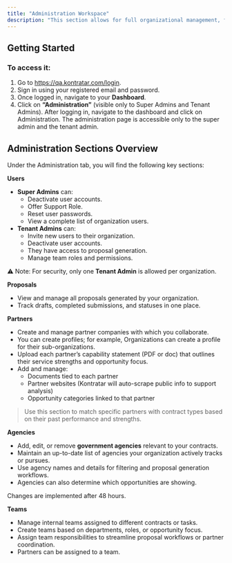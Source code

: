 ```yaml
---
title: "Administration Workspace"
description: "This section allows for full organizational management, from user roles to partners, proposals, and agency setup."
---
```


## **Getting Started**

### To access it:

1. Go to https://qa.kontratar.com/login.
2. Sign in using your registered email and password.
3. Once logged in, navigate to your **Dashboard**.
4. Click on **“Administration”** (visible only to Super Admins and Tenant Admins). After logging in, navigate to the dashboard and click on Administration. The administration page is accessible only to the super admin and the tenant admin.

## **Administration Sections Overview**

Under the Administration tab, you will find the following key sections:

**Users**

- **Super Admins** can:
  - Deactivate user accounts.
  - Offer Support Role.
  - Reset user passwords.
  - View a complete list of organization users.
- **Tenant Admins** can:
  - Invite new users to their organization.
  - Deactivate user accounts.
  - They have access to proposal generation.
  - Manage team roles and permissions.

⚠️ Note: For security, only one **Tenant Admin** is allowed per organization.

**Proposals**

- View and manage all proposals generated by your organization.
- Track drafts, completed submissions, and statuses in one place.

**Partners**

- Create and manage partner companies with which you collaborate.
- You can create profiles; for example,  Organizations can create a profile for their sub-organizations.
- Upload each partner’s capability statement (PDF or doc) that outlines their service strengths and opportunity focus.
- Add and manage:
  - Documents tied to each partner
  - Partner websites (Kontratar will auto-scrape public info to support analysis)
  - Opportunity categories linked to that partner

> Use this section to match specific partners with contract types based on their past performance and strengths.

**Agencies**

- Add, edit, or remove **government agencies** relevant to your contracts.
- Maintain an up-to-date list of agencies your organization actively tracks or pursues.
- Use agency names and details for filtering and proposal generation workflows.
- Agencies can also determine which opportunities are showing.

<Note>
  Changes are implemented after 48 hours.
</Note>

**Teams**

- Manage internal teams assigned to different contracts or tasks.
- Create teams based on departments, roles, or opportunity focus.
- Assign team responsibilities to streamline proposal workflows or partner coordination.
- Partners can be assigned to a team.